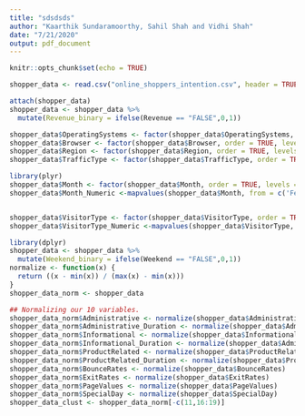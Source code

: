 ```yaml
---
title: "sdsdsds"
author: "Kaarthik Sundaramoorthy, Sahil Shah and Vidhi Shah"
date: "7/21/2020"
output: pdf_document
---
```


```r
knitr::opts_chunk$set(echo = TRUE)
```

```r
shopper_data <- read.csv("online_shoppers_intention.csv", header = TRUE)
```

```r
attach(shopper_data)
shopper_data <- shopper_data %>%
  mutate(Revenue_binary = ifelse(Revenue == "FALSE",0,1))
```

```r
shopper_data$OperatingSystems <- factor(shopper_data$OperatingSystems, order = TRUE, levels = c(6,3,7,1,5,2,4,8))
shopper_data$Browser <- factor(shopper_data$Browser, order = TRUE, levels = c(9,3,6,7,1,2,8,11,4,5,10,13,12))
shopper_data$Region <- factor(shopper_data$Region, order = TRUE, levels = c(8,6,3,4,7,1,5,2,9))
shopper_data$TrafficType <- factor(shopper_data$TrafficType, order = TRUE, levels = c(12,15,17,18,13,19,3,9,1,6,4,14,11,10,5,2,20,8,7,16))
```

```r
library(plyr)
shopper_data$Month <- factor(shopper_data$Month, order = TRUE, levels =c('Feb', 'Mar', 'May', 'June','Jul', 'Aug', 'Sep','Oct', 'Nov','Dec'))
shopper_data$Month_Numeric <-mapvalues(shopper_data$Month, from = c('Feb', 'Mar', 'May', 'June','Jul', 'Aug', 'Sep','Oct', 'Nov','Dec'), to = c(1,2,3,4,5,6,7,8,9,10))


shopper_data$VisitorType <- factor(shopper_data$VisitorType, order = TRUE, levels = c('Returning_Visitor', 'Other', 'New_Visitor'))
shopper_data$VisitorType_Numeric <-mapvalues(shopper_data$VisitorType, from = c("Returning_Visitor", "Other", "New_Visitor"), to = c(1,2,3))

library(dplyr)
shopper_data <- shopper_data %>%
  mutate(Weekend_binary = ifelse(Weekend == "FALSE",0,1))
normalize <- function(x) {
  return ((x - min(x)) / (max(x) - min(x)))
}
shopper_data_norm <- shopper_data

## Normalizing our 10 variables.
shopper_data_norm$Administrative <- normalize(shopper_data$Administrative)
shopper_data_norm$Administrative_Duration <- normalize(shopper_data$Administrative_Duration)
shopper_data_norm$Informational <- normalize(shopper_data$Informational_Duration)
shopper_data_norm$Informational_Duration <- normalize(shopper_data$Administrative)
shopper_data_norm$ProductRelated <- normalize(shopper_data$ProductRelated)
shopper_data_norm$ProductRelated_Duration <- normalize(shopper_data$ProductRelated_Duration)
shopper_data_norm$BounceRates <- normalize(shopper_data$BounceRates)
shopper_data_norm$ExitRates <- normalize(shopper_data$ExitRates)
shopper_data_norm$PageValues <- normalize(shopper_data$PageValues)
shopper_data_norm$SpecialDay <- normalize(shopper_data$SpecialDay)
shopper_data_clust <- shopper_data_norm[-c(11,16:19)]
```
